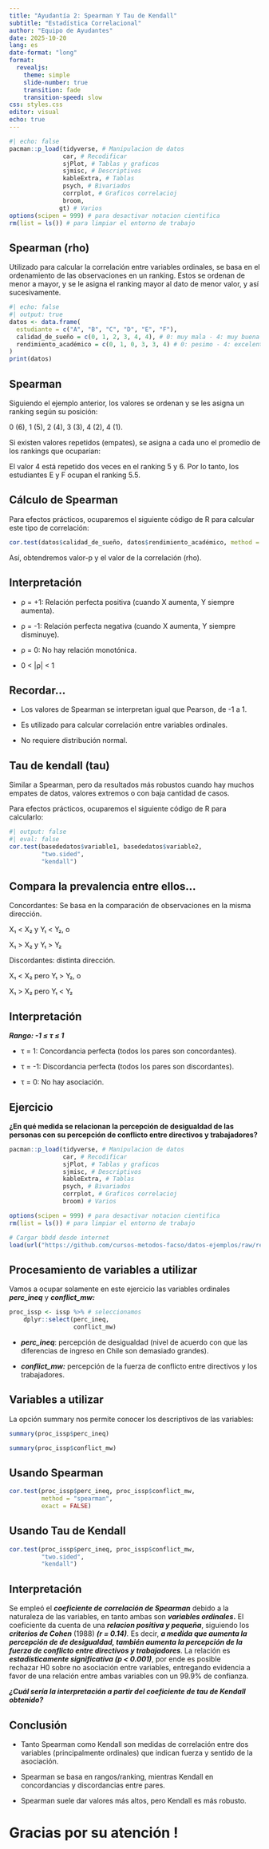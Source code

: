 ```yaml
---
title: "Ayudantía 2: Spearman Y Tau de Kendall"
subtitle: "Estadística Correlacional"
author: "Equipo de Ayudantes"
date: 2025-10-20
lang: es
date-format: "long"
format:
  revealjs:
    theme: simple
    slide-number: true
    transition: fade
    transition-speed: slow
css: styles.css
editor: visual
echo: true
---
```


```r
#| echo: false
pacman::p_load(tidyverse, # Manipulacion de datos
               car, # Recodificar
               sjPlot, # Tablas y graficos
               sjmisc, # Descriptivos
               kableExtra, # Tablas
               psych, # Bivariados
               corrplot, # Graficos correlacioj
               broom,
              gt) # Varios
options(scipen = 999) # para desactivar notacion cientifica
rm(list = ls()) # para limpiar el entorno de trabajo
```

## Spearman (rho)

Utilizado para calcular la correlación entre variables ordinales, se basa en el ordenamiento de las observaciones en un ranking. Estos se ordenan de menor a mayor, y se le asigna el ranking mayor al dato de menor valor, y así sucesivamente.

```r
#| echo: false
#| output: true
datos <- data.frame(
  estudiante = c("A", "B", "C", "D", "E", "F"),
  calidad_de_sueño = c(0, 1, 2, 3, 4, 4), # 0: muy mala - 4: muy buena
  rendimiento_académico = c(0, 1, 0, 3, 3, 4) # 0: pesimo - 4: excelente
)
print(datos)
```

## Spearman

Siguiendo el ejemplo anterior, los valores se ordenan y se les asigna un ranking según su posición:

0 (6), 1 (5), 2 (4), 3 (3), 4 (2), 4 (1).

Si existen valores repetidos (empates), se asigna a cada uno el promedio de los rankings que ocuparían:

El valor 4 está repetido dos veces en el ranking 5 y 6. Por lo tanto, los estudiantes E y F ocupan el ranking 5.5.

## Cálculo de Spearman

Para efectos prácticos, ocuparemos el siguiente código de R para calcular este tipo de correlación:

```r
cor.test(datos$calidad_de_sueño, datos$rendimiento_académico, method = "spearman")
```

Así, obtendremos valor-p y el valor de la correlación (rho).

## Interpretación

-   ρ = +1: Relación perfecta positiva (cuando X aumenta, Y siempre aumenta).

-   ρ = -1: Relación perfecta negativa (cuando X aumenta, Y siempre disminuye).

-   ρ = 0: No hay relación monotónica.

-   0 \< \|ρ\| \< 1

## Recordar...

-   Los valores de Spearman se interpretan igual que Pearson, de -1 a 1.

-   Es utilizado para calcular correlación entre variables ordinales.

-   No requiere distribución normal.

## Tau de kendall (tau)

Similar a Spearman, pero da resultados más robustos cuando hay muchos empates de datos, valores extremos o con baja cantidad de casos.

Para efectos prácticos, ocuparemos el siguiente código de R para calcularlo:

```r
#| output: false
#| eval: false
cor.test(basededatos$variable1, basededatos$variable2,
         "two.sided", 
         "kendall")
```

## Compara la prevalencia entre ellos...

Concordantes: Se basa en la comparación de observaciones en la misma dirección.

X₁ \< X₂ y Y₁ \< Y₂, o

X₁ \> X₂ y Y₁ \> Y₂

Discordantes: distinta dirección.

X₁ \< X₂ pero Y₁ \> Y₂, o

X₁ \> X₂ pero Y₁ \< Y₂

## Interpretación

***Rango: -1 ≤ τ ≤ 1***

-   τ = 1: Concordancia perfecta (todos los pares son concordantes).

-   τ = -1: Discordancia perfecta (todos los pares son discordantes).

-   τ = 0: No hay asociación.

## Ejercicio

**¿En qué medida se relacionan la percepción de desigualdad de las personas con su percepción de conflicto entre directivos y trabajadores?**

```r
pacman::p_load(tidyverse, # Manipulacion de datos
               car, # Recodificar
               sjPlot, # Tablas y graficos
               sjmisc, # Descriptivos
               kableExtra, # Tablas
               psych, # Bivariados
               corrplot, # Graficos correlacioj
               broom) # Varios

options(scipen = 999) # para desactivar notacion cientifica
rm(list = ls()) # para limpiar el entorno de trabajo

# Cargar bbdd desde internet
load(url("https://github.com/cursos-metodos-facso/datos-ejemplos/raw/refs/heads/main/issp_2009_chile.RData"))
```

## Procesamiento de variables a utilizar

Vamos a ocupar solamente en este ejercicio las variables ordinales ***perc_ineq*** y ***conflict_mw:***

```r
proc_issp <- issp %>% # seleccionamos
    dplyr::select(perc_ineq,
                  conflict_mw) 
```

-   ***perc_ineq***: percepción de desigualdad (nivel de acuerdo con que las diferencias de ingreso en Chile son demasiado grandes).

-   ***conflict_mw:*** percepción de la fuerza de conflicto entre directivos y los trabajadores.

## Variables a utilizar

La opción summary nos permite conocer los descriptivos de las variables:

```r
summary(proc_issp$perc_ineq) 
```

```r
summary(proc_issp$conflict_mw)
```

## Usando Spearman

```r
cor.test(proc_issp$perc_ineq, proc_issp$conflict_mw, 
         method = "spearman", 
         exact = FALSE)
```

## Usando Tau de Kendall

```r
cor.test(proc_issp$perc_ineq, proc_issp$conflict_mw,
         "two.sided", 
         "kendall")
```

## Interpretación

Se empleó el ***coeficiente de correlación de Spearman*** debido a la naturaleza de las variables, en tanto ambas son ***variables ordinales*****.** El coeficiente da cuenta de una ***relacion positiva y pequeña***, siguiendo los ***criterios de Cohen*** (1988) ***(r = 0.14)**.* Es decir, ***a medida que aumenta la percepción de de desigualdad, también aumenta la percepción de la fuerza de conflicto entre directivos y trabajadores***. La relación es ***estadísticamente significativa (p \< 0.001)***, por ende es posible rechazar H0 sobre no asociación entre variables, entregando evidencia a favor de una relación entre ambas variables con un 99.9% de confianza.

***¿Cuál sería la interpretación a partir del coeficiente de tau de Kendall obtenido?***

## Conclusión

-   Tanto Spearman como Kendall son medidas de correlación entre dos variables (principalmente ordinales) que indican fuerza y sentido de la asociación.

-   Spearman se basa en rangos/ranking, mientras Kendall en concordancias y discordancias entre pares.

-   Spearman suele dar valores más altos, pero Kendall es más robusto.

# **Gracias por su atención !**
